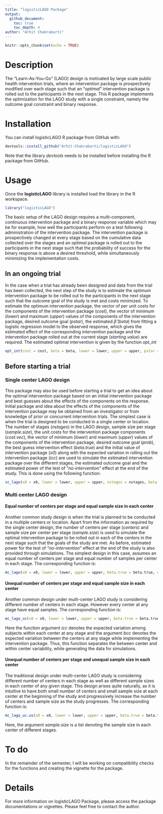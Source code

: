 ```yaml
---
title: "logisticLAGO Package"
output:
  github_document:
    toc: true
    toc_depth: 4
author: "Arhit Chakrabarti"
---
```


```r
knitr::opts_chunk$set(echo = TRUE)
```

# Description

The "Learn-As-You-Go" (LAGO) design is motivated by large scale public health intervention trials, where an intervention package is prospectively modified over each stage such that an "*optimal*" intervention package is rolled out to the participants in the next stage. This R package implements the optimization for the LAGO study with a single constraint, namely the outcome goal constraint and binary response.

# Installation
You can install logisticLAGO R package from GitHub with:

```r
devtools::install_github("Arhit-Chakrabarti/logisticLAGO")
```
Note that the library *devtools* needs to be installed before installing the R package from GitHub. 

# Usage

Once the **logisticLAGO** library is installed load the library in the R workspace.

```r
library("logisticLAGO")
```

The basic setup of the LAGO design requires a multi-component, continuous intervention package and a binary response variable which may be for example, how well the participants perform on a test following administration of the intervention package. The intervention package is prospectively changed at every stage based on the cumulative data collected over the stages and an *optimal* package is rolled out to the participants in the next stage such that the probability of success for the binary response is above a desired threshold, while simultaneously minimizing the implementation costs.

## In an ongoing trial

In the case when a trial has already been designed and data from the trial has been collected, the next step of the study is to estimate the optimum intervention package to be rolled out to the participants in the next stage such that the outcome goal of the study is met and costs minimized. To estimate the optimum intervention package, the vector of per unit costs for the components of the intervention package (*cost*), the vector of minimum (*lower*) and maximum (*upper*) values of the components of the intervention package, desired outcome goal (*pstar*), the estimated $\hat{\beta}$ (*beta*)  from fitting a logistic regression model to the observed response, which gives the estimated effect of the corresponding intervention package and the intervention package rolled out at the current stage (*starting.value*) are required. The estimated optimal intervention is given by the function *opt_int*

```r
opt_int(cost = cost, beta = beta, lower = lower, upper = upper, pstar = pstar, starting.value = starting.value)
```

## Before starting a trial

### Single center LAGO design
This package may also be used before starting a trial to get an idea about the optimal intervention package based on an initial intervention package and best guesses about the effects of the components on the response. Initial package and idea about the effects of the components of the intervention package may be obtained from an investigator or from knowledge of prior or concurrent intervention trials. The simplest case is when the trial is designed to be conducted in a single center or location. The number of stages (*nstages*) in the LAGO design, sample size per stage (*sample.size*), the unit costs for the intervention package components (*cost.vec*), the vector of minimum (*lower*) and maximum (*upper*) values of the components of the intervention package, desired outcome goal (*prob*), the best guess intervention effect (*beta.true*) and the initial value of intervention package (*x0*) along with the expected variation in rolling out the intervention package (*icc*) are used to simulate the estimated intervention package over the different stages, the estimated outcome goal and the estimated power of the test of "*no-intervention*" effect at the end of the study. This is done using the following function:

```r
sc_lago(x0 = x0, lower = lower, upper = upper, nstages = nstages, beta.true = beta.true, sample.size = sample.size, icc = icc, cost.vec = cost.vec, prob = prob)
```

### Multi center LAGO design
#### Equal number of centers per stage and equal sample size in each center
Another common study design is when the trial is planned to be conducted in a multiple centers or location. Apart from the information as required by the single center design, the number of centers per stage (*centers*) and sample size per center per stage (*sample.size*) is used to simulate the optimal intervention package to be rolled out in each of the centers in the next stage such that the goals of the study are met. As before, estimated power for the test of "*no-intervention*" effect at the end of the study is also provided through simulations. The simplest design in this case, assumes an equal number of centers per stage and equal number of samples per center in each stage. The corresponding function is:

```r
mc_lago(x0 = x0, lower = lower, upper = upper, beta.true = beta.true, nstages = nstages, centers = centers, sample.size = sample.size, cost.vec = cost.vec, prob = prob, icc = icc)
```

#### Unequal number of centers per stage and equal sample size in each center
Another common design under multi-center LAGO study is considering different number of centers in each stage. However every center at any stage have equal samples. The corresponding function is:

```r
mc_lago_uc(x0 = x0, lower = lower, upper = upper, beta.true = beta.true, nstages = nstages, centers = centers, sample.size = sample.size, cost.vec = cost.vec, prob = prob, icc = icc, bcc = bcc)
```

Here the function argument *icc* denotes the expected variation among subjects within each center at any stage and the argument *bcc* denotes the expected variation between the centers at any stage while implementing the intervention package. Thus, this function separates the between center and within center variability, while generating the data for simulations.

#### Unequal number of centers per stage and unequal sample size in each center
The traditional design under multi-center LAGO study is considering different number of centers in each stage as well as different sample sizes in each center of any given stage. This design arises quite naturally, as it is intuitive to have both small number of centers and small sample size at each center at the beginning of the study and progressively increase the number of centers and sample size as the study progresses. The corresponding function is:

```r
mc_lago_uc.us(x0 = x0, lower = lower, upper = upper, beta.true = beta.true, nstages = nstages, centers = centers, sample.size = sample.size, cost.vec = cost.vec, prob = prob, icc = icc, bcc = bcc)
```
Here, the argument *sample.size* is a list denoting the sample size in each center of different stages.

# To do
In the remainder of the semester, I will be working on compatibility checks for the functions and creating the vignette for the package.

# Details

For more information on logisticLAGO Package, please access the package documentations or vignettes. Please feel free to contact the author.
